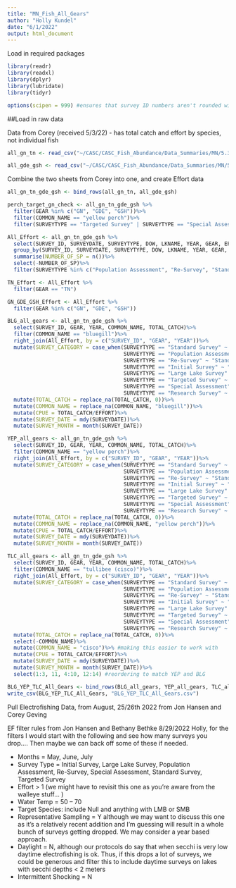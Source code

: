 ```yaml
---
title: "MN_Fish_All_Gears"
author: "Holly Kundel"
date: "6/1/2022"
output: html_document
---
```

Load in required packages
```r
library(readr)
library(readxl)
library(dplyr)
library(lubridate)
library(tidyr)

options(scipen = 999) #ensures that survey ID numbers aren't rounded with scientific notation

```

##Load in raw  data

Data from Corey (received 5/3/22)
- has total catch and effort by species, not individual fish
```r
all_gn_tn <- read_csv("~/CASC/CASC_Fish_Abundance/Data_Summaries/MN/5.3.22_update/ALL-GNTN-SURVEYS.csv")

all_gde_gsh <- read_csv("~/CASC/CASC_Fish_Abundance/Data_Summaries/MN/5.3.22_update/ALL-GDEGSH-SURVEYS.csv")
```

Combine the two sheets from Corey into one, and create Effort data
```r
all_gn_tn_gde_gsh <- bind_rows(all_gn_tn, all_gde_gsh)

perch_target_gn_check <- all_gn_tn_gde_gsh %>%
  filter(GEAR %in% c("GN", "GDE", "GSH"))%>%
  filter(COMMON_NAME == "yellow perch")%>%
  filter(SURVEYTYPE == "Targeted Survey" | SURVEYTYPE == "Special Assessment") #693

All_Effort <- all_gn_tn_gde_gsh %>%
  select(SURVEY_ID, SURVEYDATE, SURVEYTYPE, DOW, LKNAME, YEAR, GEAR, EFFORT)%>%
  group_by(SURVEY_ID, SURVEYDATE, SURVEYTYPE, DOW, LKNAME, YEAR, GEAR, EFFORT)%>%
  summarise(NUMBER_OF_SP = n())%>%
  select(-NUMBER_OF_SP)%>%
  filter(SURVEYTYPE %in% c("Population Assessment", "Re-Survey", "Standard Survey", "Special Assessment", "Targeted Survey", "Large Lake Survey", "Research Survey", "Initial Survey"))

TN_Effort <- All_Effort %>%
  filter(GEAR == "TN")

GN_GDE_GSH_Effort <- All_Effort %>%
  filter(GEAR %in% c("GN", "GDE", "GSH"))
```
```r
BLG_all_gears <- all_gn_tn_gde_gsh %>%
  select(SURVEY_ID, GEAR, YEAR, COMMON_NAME, TOTAL_CATCH)%>%
  filter(COMMON_NAME == "bluegill")%>%
  right_join(All_Effort, by = c("SURVEY_ID", "GEAR", "YEAR"))%>%
  mutate(SURVEY_CATEGORY = case_when(SURVEYTYPE == "Standard Survey" ~ "Standard",
                                     SURVEYTYPE == "Population Assessment" ~ "Standard",
                                     SURVEYTYPE == "Re-Survey" ~ "Standard",
                                     SURVEYTYPE == "Initial Survey" ~ "Standard",
                                     SURVEYTYPE == "Large Lake Survey" ~ "Standard",
                                     SURVEYTYPE == "Targeted Survey" ~ "Targeted",
                                     SURVEYTYPE == "Special Assessment" ~ "Targeted",
                                     SURVEYTYPE == "Research Survey" ~ "Targeted")) %>%
  mutate(TOTAL_CATCH = replace_na(TOTAL_CATCH, 0))%>%
  mutate(COMMON_NAME = replace_na(COMMON_NAME, "bluegill"))%>%
  mutate(CPUE = TOTAL_CATCH/EFFORT)%>%
  mutate(SURVEY_DATE = mdy(SURVEYDATE))%>%
  mutate(SURVEY_MONTH = month(SURVEY_DATE))
```

```r
YEP_all_gears <- all_gn_tn_gde_gsh %>%
  select(SURVEY_ID, GEAR, YEAR, COMMON_NAME, TOTAL_CATCH)%>%
  filter(COMMON_NAME == "yellow perch")%>%
  right_join(All_Effort, by = c("SURVEY_ID", "GEAR", "YEAR"))%>%
  mutate(SURVEY_CATEGORY = case_when(SURVEYTYPE == "Standard Survey" ~ "Standard",
                                     SURVEYTYPE == "Population Assessment" ~ "Standard",
                                     SURVEYTYPE == "Re-Survey" ~ "Standard",
                                     SURVEYTYPE == "Initial Survey" ~ "Standard",
                                     SURVEYTYPE == "Large Lake Survey" ~ "Standard",
                                     SURVEYTYPE == "Targeted Survey" ~ "Targeted",
                                     SURVEYTYPE == "Special Assessment" ~ "Targeted",
                                     SURVEYTYPE == "Research Survey" ~ "Targeted")) %>%
  mutate(TOTAL_CATCH = replace_na(TOTAL_CATCH, 0))%>%
  mutate(COMMON_NAME = replace_na(COMMON_NAME, "yellow perch"))%>%
  mutate(CPUE = TOTAL_CATCH/EFFORT)%>%
  mutate(SURVEY_DATE = mdy(SURVEYDATE))%>%
  mutate(SURVEY_MONTH = month(SURVEY_DATE))

```

```r
TLC_all_gears <- all_gn_tn_gde_gsh %>%
  select(SURVEY_ID, GEAR, YEAR, COMMON_NAME, TOTAL_CATCH)%>%
  filter(COMMON_NAME == "tullibee (cisco)")%>%
  right_join(All_Effort, by = c("SURVEY_ID", "GEAR", "YEAR"))%>%
  mutate(SURVEY_CATEGORY = case_when(SURVEYTYPE == "Standard Survey" ~ "Standard",
                                     SURVEYTYPE == "Population Assessment" ~ "Standard",
                                     SURVEYTYPE == "Re-Survey" ~ "Standard",
                                     SURVEYTYPE == "Initial Survey" ~ "Standard",
                                     SURVEYTYPE == "Large Lake Survey" ~ "Standard",
                                     SURVEYTYPE == "Targeted Survey" ~ "Targeted",
                                     SURVEYTYPE == "Special Assessment" ~ "Targeted",
                                     SURVEYTYPE == "Research Survey" ~ "Targeted")) %>%
  mutate(TOTAL_CATCH = replace_na(TOTAL_CATCH, 0))%>%
  select(-COMMON_NAME)%>%
  mutate(COMMON_NAME = "cisco")%>% #making this easier to work with
  mutate(CPUE = TOTAL_CATCH/EFFORT)%>%
  mutate(SURVEY_DATE = mdy(SURVEYDATE))%>%
  mutate(SURVEY_MONTH = month(SURVEY_DATE))%>%
  select(1:3, 11, 4:10, 12:14) #reordering to match YEP and BLG
```



```r
BLG_YEP_TLC_All_Gears <- bind_rows(BLG_all_gears, YEP_all_gears, TLC_all_gears)
write_csv(BLG_YEP_TLC_All_Gears, "BLG_YEP_TLC_All_Gears.csv")
```


Pull Electrofishing Data, from August, 25/26th 2022 from Jon Hansen and Corey Geving

EF filter rules from Jon Hansen and Bethany Bethke 8/29/2022
Holly, for the filters I would start with the following and see how many surveys you drop…. Then maybe we can back off some of these if needed.

- Months = May, June, July
- Survey Type = Initial Survey, Large Lake Survey, Population Assessment, Re-Survey, Special Assessment, Standard Survey, Targeted Survey
- Effort > 1 (we might have to revisit this one as you’re aware from the walleye stuff… )
- Water Temp = 50 – 70
- Target Species: include Null and anything with LMB or SMB
- Representative Sampling = Y although we may want to discuss this one as it’s a relatively recent addition and I’m guessing will result in a whole bunch of surveys getting dropped. We may consider a year based approach.
- Daylight = N, although our protocols do say that when secchi is very low daytime electrofishing is ok. Thus, if this drops a lot of surveys, we could be generous and filter this to include daytime surveys on lakes with secchi depths < 2 meters
- Intermittent Shocking = N

```r

```

